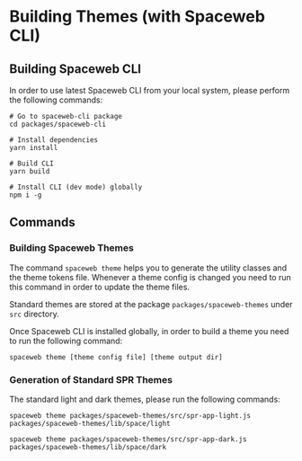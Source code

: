 

# Building Themes (with Spaceweb CLI)

## Building Spaceweb CLI

In order to use latest Spaceweb CLI from your local system, please perform the following commands:

```
# Go to spaceweb-cli package
cd packages/spaceweb-cli

# Install dependencies
yarn install

# Build CLI
yarn build

# Install CLI (dev mode) globally
npm i -g
```

## Commands

### Building Spaceweb Themes

The command `spaceweb theme` helps you to generate the utility classes and the theme tokens file. Whenever a theme config is changed you need to run this command in order to update the theme files.

Standard themes are stored at the package `packages/spaceweb-themes` under `src` directory.

Once Spaceweb CLI is installed globally, in order to build a theme you need to run the following command:

```
spaceweb theme [theme config file] [theme output dir]
```

### Generation of Standard SPR Themes

The standard light and dark themes, please run the following commands:

```
spaceweb theme packages/spaceweb-themes/src/spr-app-light.js packages/spaceweb-themes/lib/space/light

spaceweb theme packages/spaceweb-themes/src/spr-app-dark.js packages/spaceweb-themes/lib/space/dark
```
